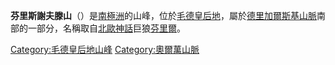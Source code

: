 {{coord|71|53|S|8|18|E|display=title|type:glacier_source:GNIS}}

'''芬里斯謝夫滕山'''（{{lang-en|Fenriskjeften Mountain}}）是[[南極洲|南極洲]]的山峰，位於[[毛德皇后地|毛德皇后地]]，屬於[[德里加爾斯基山脈_(毛德皇后地)|德里加爾斯基山脈]]南部的一部分，名稱取自[[北歐神話|北歐神話]]巨狼[[芬里爾|芬里爾]]。

{{DEFAULTSORT:Fenriskjeften Mountain}}
[[Category:毛德皇后地山峰|Category:毛德皇后地山峰]]
[[Category:奧爾萬山脈|Category:奧爾萬山脈]]


{{QueenMaudLand-geo-stub}}